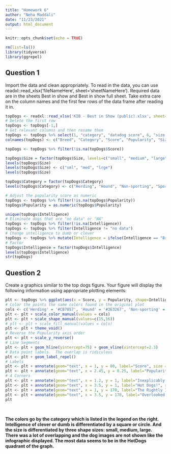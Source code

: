 ```yaml
---
title: "Homework 6"
author: "Neha Maddali"
date: "11/23/2021"
output: html_document
---
```


```r
knitr::opts_chunk$set(echo = TRUE)
```

```r
rm(list=ls())
library(tidyverse)
library(ggrepel)
```

## Question 1

Import the data and clean appropriately. To read in the data, you can use readxl::read_xlsx('fileNameHere', sheet='sheetNameHere'). Required data are in the sheets Best in show and Best in show full sheet. Take extra care on the column names and the first few rows of the data frame after reading it in.

```r
topDogs <- readxl::read_xlsx('KIB - Best in Show (public).xlsx', sheet='Best in show full sheet', skip=2)
# Delete the first row
topDogs <- topDogs[-1,]
# Get relevant columns and then rename them
topDogs <- topDogs %>% select(1, "category", "datadog score", 6, "size category", "intelligence category")
colnames(topDogs) <- c("Breed", "Category", "Score", "Popularity", "Size", "Intelligence")

topDogs <- topDogs %>% filter(!is.na(topDogs$Score))

topDogs$Size = factor(topDogs$Size, levels=c("small", "medium", "large"))
levels(topDogs$Size)
levels(topDogs$Size) <- c("sml", "med", "lrge")
levels(topDogs$Size)

topDogs$Category = factor(topDogs$Category)
levels(topDogs$Category) <- c("Herding", "Hound", "Non-sporting", "Sporting", "Terrier", "Toy", "Working")

# Adjust the popularity score as numeric
topDogs <- topDogs %>% filter(!is.na(topDogs$Popularity))
topDogs$Popularity = as.numeric(topDogs$Popularity)

unique(topDogs$Intelligence)
# Eliminate dogs that are "no data" or "NA"
topDogs <- topDogs %>% filter(!is.na(Intelligence))
topDogs <- topDogs %>% filter(Intelligence != "no data")
# Change intelligence to dumb or clever
topDogs <- topDogs %>% mutate(Intelligence = ifelse(Intelligence == "Brightest" | Intelligence == "Excellent" | Intelligence == "Average", "clever", "dumb"))
# Factor
topDogs$Intelligence = factor(topDogs$Intelligence)
levels(topDogs$Intelligence)
str(topDogs)
```

## Question 2
Create a graphics similar to the top dogs figure. Your figure will display the following information using appropriate plotting elements:
```r
plt <- topDogs %>% ggplot(aes(x = Score, y = Popularity, shape=Intelligence, label=Breed, color=Category)) + geom_point(aes(size=Size))
# Color the points the same colors found in the original plot
cols <- c('Herding' = '#CB7057', 'Hound' = '#3E3267', 'Non-sporting' = '#618446', 'Sporting' = '#A22729', 'Terrier' = '#A77619', 'Toy' = '#5A1429', 'Working' = '#293E3C')
plt <- plt + scale_color_manual(values = cols)
plt <- plt + scale_shape_manual(values=c(15,16))
# plt <- plt + scale_fill_manual(values = cols)
plt <- plt + theme_void()
# Reverse the Popularity axis order
plt <- plt + scale_y_reverse()
# Line Segments
plt <- plt + geom_hline(yintercept=75) + geom_vline(xintercept=2.3)
# Data point labels.  The overlap is ridiculous
plt <- plt + geom_label_repel()
# Labels
plt <- plt + annotate(geom="text", x = 1, y = 80, label="Score", size = 4)
plt <- plt + annotate(geom="text", x = 2.45, y = 0.25, label="Popularity", size=4)
# 4 Corners
plt <- plt + annotate(geom="text", x = 1.2, y = 1, label="Inexplicably Overrated", size=6)
plt <- plt + annotate(geom="text", x = 3.5, y = 1, label="Hot Dogs!", size=6)
plt <- plt + annotate(geom="text", x = 1, y = 170, label="The Rightly Ignored", size=6)
plt <- plt + annotate(geom="text", x = 3.5, y = 170, label="Overlooked Treasures", size=6)
plt
```
<br />

**The colors go by the category which is listed in the legend on the right. Intelligence of clever or dumb is differentiated by a square or circle. And the size is differentiated by three shape sizes: small, medium, large. There was a lot of overlapping and the dog images are not shown like the infographic displayed. The most data seems to be in the HotDogs quadrant of the graph. **
